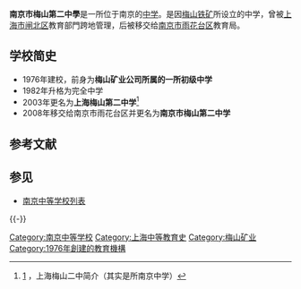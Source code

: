 {{Infobox Highschool
|中学名称 = 上海梅山二中
|校徽 =
|所在地 = {{CHN}}[[江苏省|江苏省]][[南京市|南京市]][[雨花台区|雨花台区]]西善桥寺门口15号 
|建立时间 = 1976年
|学校类型 = 公立
|学生数量 = 516
|网站 = http://www.shmsez.cn/
}}

'''南京市梅山第二中學'''是一所位于南京的[[中学|中学]]。是因[[梅山铁矿|梅山铁矿]]所设立的中学，曾被[[上海市|上海市]][[闸北区|闸北区]]教育部門跨地管理，后被移交给[[南京市|南京市]][[雨花台区|雨花台区]]教育局。

== 学校简史 ==
* 1976年建校，前身为'''梅山矿业公司所属的一所初级中学'''
* 1982年升格为完全中学
* 2003年更名为'''上海梅山第二中学'''<ref name="test">[http://www.shmsez.cn/index.php?option=content&task=view&id=136&Itemid=42] {{Wayback|url=http://www.shmsez.cn/index.php?option=content&task=view&id=136&Itemid=42 |date=20140810185748 }}，上海梅山二中简介（其实是所南京中学）</ref>
* 2008年移交给南京市雨花台区并更名为'''南京市梅山第二中学'''

== 参考文献 ==
{{Reflist}}

== 参见 ==
* [[南京中等学校列表|南京中等学校列表]]

{{-}}
{{上海市飞地}}

[[Category:南京中等学校|Category:南京中等学校]]
[[Category:上海中等教育史|Category:上海中等教育史]]
[[Category:梅山矿业|Category:梅山矿业]]
[[Category:1976年創建的教育機構|Category:1976年創建的教育機構]]
